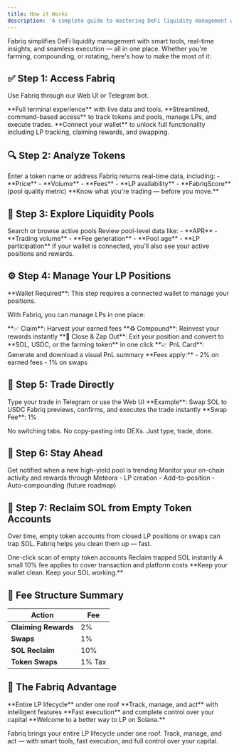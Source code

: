 ```yaml
---
title: How it Works
description: 'A complete guide to mastering DeFi liquidity management with Fabriq'
---
```


Fabriq simplifies DeFi liquidity management with smart tools, real-time insights, and seamless execution — all in one place. Whether you're farming, compounding, or rotating, here's how to make the most of it:

## ✅ Step 1: Access Fabriq

Use Fabriq through our Web UI or Telegram bot.

<CardGroup cols={2}>
  <Card title="Web UI" icon="globe">
    **Full terminal experience** with live data and tools.
  </Card>
  
  <Card title="Telegram Bot" icon="telegram">
    **Streamlined, command-based access** to track tokens and pools, manage LPs, and execute trades.
  </Card>
</CardGroup>

<Info>
**Connect your wallet** to unlock full functionality including LP tracking, claiming rewards, and swapping.
</Info>

## 🔍 Step 2: Analyze Tokens

<Steps>
  <Step title="Enter Token Information">
    Enter a token name or address
  </Step>
  <Step title="Get Comprehensive Data">
    Fabriq returns real-time data, including:
    - **Price**
    - **Volume** 
    - **Fees**
    - **LP availability**
    - **FabriqScore** (pool quality metric)
  </Step>
</Steps>

<Tip>
**Know what you're trading — before you move.**
</Tip>

## 🌊 Step 3: Explore Liquidity Pools

<Steps>
  <Step title="Search or Browse">
    Search or browse active pools
  </Step>
  <Step title="Review Pool Data">
    Review pool-level data like:
    - **APR**
    - **Trading volume**
    - **Fee generation**
    - **Pool age**
    - **LP participation**
  </Step>
  <Step title="View Your Positions">
    If your wallet is connected, you'll also see your active positions and rewards.
  </Step>
</Steps>

## ⚙️ Step 4: Manage Your LP Positions

<Warning>
**Wallet Required**: This step requires a connected wallet to manage your positions.
</Warning>

With Fabriq, you can manage LPs in one place:

<CardGroup cols={2}>
  <Card title="Available Actions" icon="gear">
    **✅ Claim**: Harvest your earned fees  
    **♻️ Compound**: Reinvest your rewards instantly  
    **🚪 Close & Zap Out**: Exit your position and convert to **SOL, USDC, or the farming token** in one click  
    **📈 PnL Card**: Generate and download a visual PnL summary
  </Card>
  
  <Card title="Fee Structure" icon="coins">
    **Fees apply:**
    - 2% on earned fees
    - 1% on swaps
  </Card>
</CardGroup>

## 🔁 Step 5: Trade Directly

<Steps>
  <Step title="Initiate Trade">
    Type your trade in Telegram or use the Web UI  
    **Example**: Swap SOL to USDC
  </Step>
  <Step title="Execute Instantly">
    Fabriq previews, confirms, and executes the trade instantly
  </Step>
</Steps>

<Note>
**Swap Fee**: 1%

No switching tabs. No copy-pasting into DEXs. Just type, trade, done.
</Note>

## 🧵 Step 6: Stay Ahead

<CardGroup cols={3}>
  <Card title="🔔 Real-Time Pool Alerts" icon="bell">
    Get notified when a new high-yield pool is trending
  </Card>
  
  <Card title="🧵 Point Tracking" icon="chart-line">
    Monitor your on-chain activity and rewards through Meteora
  </Card>
  
  <Card title="🛠️ More Features Coming" icon="clock">
    - LP creation
    - Add-to-position  
    - Auto-compounding (future roadmap)
  </Card>
</CardGroup>

## 🧹 Step 7: Reclaim SOL from Empty Token Accounts

Over time, empty token accounts from closed LP positions or swaps can trap SOL. Fabriq helps you clean them up — fast.

<CardGroup cols={3}>
  <Card title="🧼 One-Click Scan" icon="magnifying-glass">
    One-click scan of empty token accounts
  </Card>
  
  <Card title="💸 Instant Reclaim" icon="bolt">
    Reclaim trapped SOL instantly
  </Card>
  
  <Card title="⚠️ Small Fee" icon="percent">
    A small 10% fee applies to cover transaction and platform costs
  </Card>
</CardGroup>

<Info>
**Keep your wallet clean. Keep your SOL working.**
</Info>

## 💸 Fee Structure Summary

| Action | Fee |
|--------|-----|
| **Claiming Rewards** | 2% |
| **Swaps** | 1% |
| **SOL Reclaim** | 10% |
| **Token Swaps** | 1% Tax |

## 🎯 The Fabriq Advantage

<CardGroup cols={3}>
  <Card title="🏠 One Roof" icon="house">
    **Entire LP lifecycle** under one roof
  </Card>
  
  <Card title="⚡ Smart Tools" icon="brain">
    **Track, manage, and act** with intelligent features
  </Card>
  
  <Card title="🎯 Full Control" icon="bullseye">
    **Fast execution** and complete control over your capital
  </Card>
</CardGroup>

<Info>
**Welcome to a better way to LP on Solana.**

Fabriq brings your entire LP lifecycle under one roof. Track, manage, and act — with smart tools, fast execution, and full control over your capital.
</Info>

